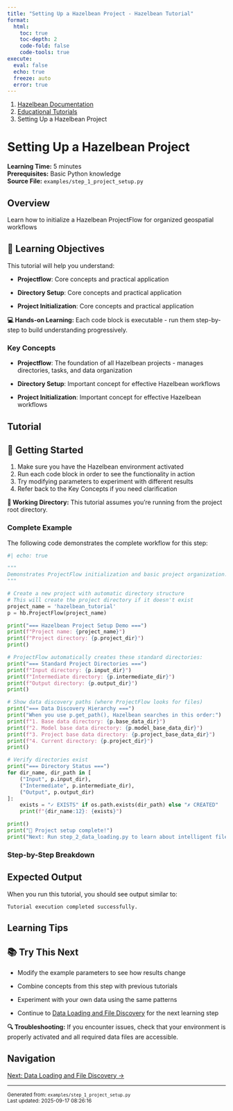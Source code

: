 ```yaml
---
title: "Setting Up a Hazelbean Project - Hazelbean Tutorial"
format: 
  html:
    toc: true
    toc-depth: 2
    code-fold: false
    code-tools: true
execute:
  eval: false
  echo: true
  freeze: auto
  error: true
---
```


<!-- Navigation breadcrumbs -->
<div class="navigation-breadcrumbs">
  <nav aria-label="breadcrumb">
    <ol class="breadcrumb">
      <li class="breadcrumb-item"><a href="../index.html">Hazelbean Documentation</a></li>
      <li class="breadcrumb-item"><a href="index.html">Educational Tutorials</a></li>
      <li class="breadcrumb-item active" aria-current="page">Setting Up a Hazelbean Project</li>
    </ol>
  </nav>
</div>

# Setting Up a Hazelbean Project

<div class="tutorial-metadata">
  **Learning Time:** 5 minutes  
  **Prerequisites:** Basic Python knowledge  
  **Source File:** `examples/step_1_project_setup.py`
</div>

## Overview

Learn how to initialize a Hazelbean ProjectFlow for organized geospatial workflows

::: {.callout-note}
## 🎯 Learning Objectives

This tutorial will help you understand:


- **Projectflow**: Core concepts and practical application

- **Directory Setup**: Core concepts and practical application

- **Project Initialization**: Core concepts and practical application


**💻 Hands-on Learning:** Each code block is executable - run them step-by-step to build understanding progressively.
:::


### Key Concepts


- **Projectflow**: The foundation of all Hazelbean projects - manages directories, tasks, and data organization

- **Directory Setup**: Important concept for effective Hazelbean workflows

- **Project Initialization**: Important concept for effective Hazelbean workflows




## Tutorial

::: {.callout-tip}
## 🚀 Getting Started

1. Make sure you have the Hazelbean environment activated  
2. Run each code block in order to see the functionality in action
3. Try modifying parameters to experiment with different results
4. Refer back to the Key Concepts if you need clarification

**📁 Working Directory:** This tutorial assumes you're running from the project root directory.
:::

### Complete Example

The following code demonstrates the complete workflow for this step:

```python
#| echo: true

"""
Demonstrates ProjectFlow initialization and basic project organization.
"""

# Create a new project with automatic directory structure
# This will create the project directory if it doesn't exist
project_name = 'hazelbean_tutorial'
p = hb.ProjectFlow(project_name)

print("=== Hazelbean Project Setup Demo ===")
print(f"Project name: {project_name}")
print(f"Project directory: {p.project_dir}")
print()

# ProjectFlow automatically creates these standard directories:
print("=== Standard Project Directories ===")
print(f"Input directory: {p.input_dir}")
print(f"Intermediate directory: {p.intermediate_dir}")
print(f"Output directory: {p.output_dir}")
print()

# Show data discovery paths (where ProjectFlow looks for files)
print("=== Data Discovery Hierarchy ===")
print("When you use p.get_path(), Hazelbean searches in this order:")
print(f"1. Base data directory: {p.base_data_dir}")
print(f"2. Model base data directory: {p.model_base_data_dir}")
print(f"3. Project base data directory: {p.project_base_data_dir}")
print(f"4. Current directory: {p.project_dir}")
print()

# Verify directories exist
print("=== Directory Status ===")
for dir_name, dir_path in [
    ("Input", p.input_dir),
    ("Intermediate", p.intermediate_dir), 
    ("Output", p.output_dir)
]:
    exists = "✓ EXISTS" if os.path.exists(dir_path) else "✗ CREATED"
    print(f"{dir_name:12}: {exists}")

print()
print("🎉 Project setup complete!")
print("Next: Run step_2_data_loading.py to learn about intelligent file discovery")
```

### Step-by-Step Breakdown



## Expected Output

When you run this tutorial, you should see output similar to:

```
Tutorial execution completed successfully.
```

## Learning Tips

::: {.callout-tip}
## 📚 Try This Next

- Modify the example parameters to see how results change
- Combine concepts from this step with previous tutorials
- Experiment with your own data using the same patterns

- Continue to [Data Loading and File Discovery](step_2.html) for the next learning step


**🔍 Troubleshooting:** If you encounter issues, check that your environment is properly activated and all required data files are accessible.
:::

## Navigation

<div class="tutorial-navigation">


  <a href="step_2.html" class="btn btn-primary">Next: Data Loading and File Discovery →</a>

</div>

---

<div class="footer-info">
  <small>
    Generated from: `examples/step_1_project_setup.py`  
    Last updated: 2025-09-17 08:26:16
  </small>
</div>